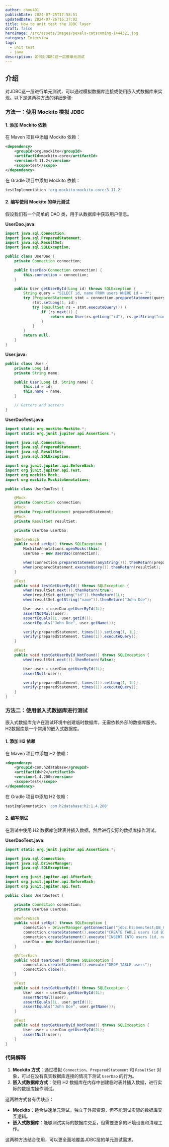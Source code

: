 ```yaml
---
author: chou401
publishDate: 2024-07-25T17:58:51
updatedDate: 2024-07-26T16:37:02
title: How to unit test the JDBC layer
draft: false
heroImage: /src/assets/images/pexels-catscoming-1444321.jpg
category: Interview
tags:
  - unit test
  - java
description: 如何对JDBC这一层做单元测试
---
```


## 介绍

对JDBC这一层进行单元测试，可以通过模拟数据库连接或使用嵌入式数据库来实现。以下是这两种方法的详细步骤:

### 方法一：使用 Mockito 模拟 JDBC

#### 1. 添加 Mockito 依赖

在 Maven 项目中添加 Mockito 依赖：

```xml
<dependency>
    <groupId>org.mockito</groupId>
    <artifactId>mockito-core</artifactId>
    <version>3.11.2</version>
    <scope>test</scope>
</dependency>
```

在 Gradle 项目中添加 Mockito 依赖：

```groovy
testImplementation 'org.mockito:mockito-core:3.11.2'
```

#### 2. 编写使用 Mockito 的单元测试

假设我们有一个简单的 DAO 类，用于从数据库中获取用户信息。

**UserDao.java:**

```java
import java.sql.Connection;
import java.sql.PreparedStatement;
import java.sql.ResultSet;
import java.sql.SQLException;

public class UserDao {
    private Connection connection;

    public UserDao(Connection connection) {
        this.connection = connection;
    }

    public User getUserById(Long id) throws SQLException {
        String query = "SELECT id, name FROM users WHERE id = ?";
        try (PreparedStatement stmt = connection.prepareStatement(query)) {
            stmt.setLong(1, id);
            try (ResultSet rs = stmt.executeQuery()) {
                if (rs.next()) {
                    return new User(rs.getLong("id"), rs.getString("name"));
                }
            }
        }
        return null;
    }
}
```

**User.java:**

```java
public class User {
    private Long id;
    private String name;

    public User(Long id, String name) {
        this.id = id;
        this.name = name;
    }

    // Getters and setters
}
```

**UserDaoTest.java:**

```java
import static org.mockito.Mockito.*;
import static org.junit.jupiter.api.Assertions.*;

import java.sql.Connection;
import java.sql.PreparedStatement;
import java.sql.ResultSet;
import java.sql.SQLException;

import org.junit.jupiter.api.BeforeEach;
import org.junit.jupiter.api.Test;
import org.mockito.Mock;
import org.mockito.MockitoAnnotations;

public class UserDaoTest {

    @Mock
    private Connection connection;
    @Mock
    private PreparedStatement preparedStatement;
    @Mock
    private ResultSet resultSet;

    private UserDao userDao;

    @BeforeEach
    public void setUp() throws SQLException {
        MockitoAnnotations.openMocks(this);
        userDao = new UserDao(connection);

        when(connection.prepareStatement(anyString())).thenReturn(preparedStatement);
        when(preparedStatement.executeQuery()).thenReturn(resultSet);
    }

    @Test
    public void testGetUserById() throws SQLException {
        when(resultSet.next()).thenReturn(true);
        when(resultSet.getLong("id")).thenReturn(1L);
        when(resultSet.getString("name")).thenReturn("John Doe");

        User user = userDao.getUserById(1L);
        assertNotNull(user);
        assertEquals(1L, user.getId());
        assertEquals("John Doe", user.getName());

        verify(preparedStatement, times(1)).setLong(1, 1L);
        verify(preparedStatement, times(1)).executeQuery();
    }

    @Test
    public void testGetUserById_NotFound() throws SQLException {
        when(resultSet.next()).thenReturn(false);

        User user = userDao.getUserById(1L);
        assertNull(user);

        verify(preparedStatement, times(1)).setLong(1, 1L);
        verify(preparedStatement, times(1)).executeQuery();
    }
}
```

### 方法二：使用嵌入式数据库进行测试

嵌入式数据库允许在测试环境中创建临时数据库，无需依赖外部的数据库服务。H2数据库是一个常用的嵌入式数据库。

#### 1. 添加 H2 依赖

在 Maven 项目中添加 H2 依赖：

```xml
<dependency>
    <groupId>com.h2database</groupId>
    <artifactId>h2</artifactId>
    <version>1.4.200</version>
    <scope>test</scope>
</dependency>
```

在 Gradle 项目中添加 H2 依赖：

```groovy
testImplementation 'com.h2database:h2:1.4.200'
```

#### 2. 编写测试

在测试中使用 H2 数据库创建表并插入数据，然后进行实际的数据库操作测试。

**UserDaoTest.java:**

```java
import static org.junit.jupiter.api.Assertions.*;

import java.sql.Connection;
import java.sql.DriverManager;
import java.sql.SQLException;

import org.junit.jupiter.api.AfterEach;
import org.junit.jupiter.api.BeforeEach;
import org.junit.jupiter.api.Test;

public class UserDaoTest {

    private Connection connection;
    private UserDao userDao;

    @BeforeEach
    public void setUp() throws SQLException {
        connection = DriverManager.getConnection("jdbc:h2:mem:test;DB_CLOSE_DELAY=-1");
        connection.createStatement().execute("CREATE TABLE users (id BIGINT PRIMARY KEY, name VARCHAR(255))");
        connection.createStatement().execute("INSERT INTO users (id, name) VALUES (1, 'John Doe')");
        userDao = new UserDao(connection);
    }

    @AfterEach
    public void tearDown() throws SQLException {
        connection.createStatement().execute("DROP TABLE users");
        connection.close();
    }

    @Test
    public void testGetUserById() throws SQLException {
        User user = userDao.getUserById(1L);
        assertNotNull(user);
        assertEquals(1L, user.getId());
        assertEquals("John Doe", user.getName());
    }

    @Test
    public void testGetUserById_NotFound() throws SQLException {
        User user = userDao.getUserById(2L);
        assertNull(user);
    }
}
```

### 代码解释

1. **Mockito 方式**：通过模拟 `Connection`、`PreparedStatement` 和 `ResultSet` 对象，可以在没有真实数据库连接的情况下测试 `UserDao` 的行为。
2. **嵌入式数据库方式**：使用 H2 数据库在内存中创建临时表并插入数据，进行实际的数据库操作测试。

这两种方式各有优缺点：

- **Mockito**：适合快速单元测试，独立于外部资源，但不能测试实际的数据库交互逻辑。
- **嵌入式数据库**：能够测试实际的数据库交互，但需要更多的环境设置和清理工作。

这两种方法结合使用，可以更全面地覆盖JDBC层的单元测试需求。
